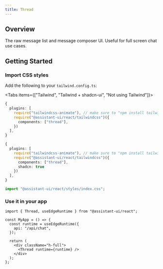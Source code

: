 ```yaml
---
title: Thread
---
```



## Overview

The raw message list and message composer UI. Useful for full screen chat use cases.

## Getting Started

<Steps>
  <Step>

### Import CSS styles

Add the following to your `tailwind.config.ts`:

<Tabs items={["Tailwind", "Tailwind + shadcn-ui", "Not using Tailwind"]}>

```ts title="/tailwind.config.ts" tab="Tailwind"
{
  plugins: [
    require("tailwindcss-animate"), // make sure to "npm install tailwindcss-animate"
    require("@assistant-ui/react/tailwindcss")({
      components: ["thread"],
    })
  ],
}
```

```ts title="/tailwind.config.ts" tab="Tailwind + shadcn-ui"
{
  plugins: [
    require("tailwindcss-animate"), // make sure to "npm install tailwindcss-animate"
    require("@assistant-ui/react/tailwindcss")({ 
      components: ["thread"],
      shadcn: true 
    })
  ],
}
```

```ts title="/app/layout.tsx" tab="Not using Tailwind"
import "@assistant-ui/react/styles/index.css";
```

</Tabs>

  </Step>
  <Step>

### Use it in your app

```tsx title="/app/page.tsx"
import { Thread, useEdgeRuntime } from "@assistant-ui/react";

const MyApp = () => {
  const runtime = useEdgeRuntime({
    api: "/api/chat",
  });

  return (
    <div className="h-full">
      <Thread runtime={runtime} />
    </div>
  );
};
```

  </Step>
</Steps>
